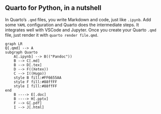 
## Quarto for Python, in a nutshell

In Quarto's `.qmd` files, you write Markdown and code, just like `.ipynb`. Add some `YAML` configuration and Quarto does the intermediate steps. It integrates well with VSCode and Jupyter. Once you create your Quarto `.qmd` file, just render it with `quarto render file.qmd`.

```mermaid
graph LR
Q[.qmd] --> A
subgraph Quarto
    A[.ipynb] --> B(("Pandoc"))
    B --> C[.md]
    B --> D[.tex] 
    D --> F((Xetex))
    C --> I((Hugo))
    style B fill:#FF6655AA
    style F fill:#88ffFF
    style I fill:#88ffFF
end
    B ----> E[.doc]
    B ----> H[.pptx]
    F --> G[.pdf]
    I --> J[.html]
```
